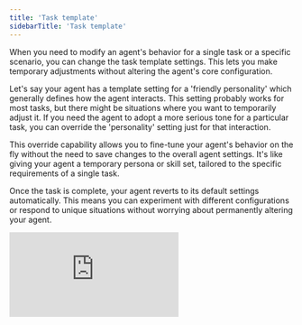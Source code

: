 ```yaml
---
title: 'Task template'
sidebarTitle: 'Task template'
---
```


When you need to modify an agent's behavior for a single task or a specific scenario, you can change the task template settings. This lets you make temporary adjustments without altering the agent's core configuration.

Let's say your agent has a template setting for a 'friendly personality' which generally defines how the agent interacts. This setting probably works for most tasks, but there might be situations where you want to temporarily adjust it. If you need the agent to adopt a more serious tone for a particular task, you can override the 'personality' setting just for that interaction.

This override capability allows you to fine-tune your agent's behavior on the fly without the need to save changes to the overall agent settings. It's like giving your agent a temporary persona or skill set, tailored to the specific requirements of a single task.

Once the task is complete, your agent reverts to its default settings automatically. This means you can experiment with different configurations or respond to unique situations without worrying about permanently altering your agent.

<div
  style={{
    width: '100%',
    position: 'relative',
    paddingTop: '61.46%',
  }}>
  <iframe
    src="https://fast.wistia.com/embed/medias/j15uupb5h3"
    frameBorder="0"
    style={{
      position: 'absolute',
      top: 0,left: 0, width: '100%', height: '100%',
      borderRadius: '10px',
    }}/>
</div>